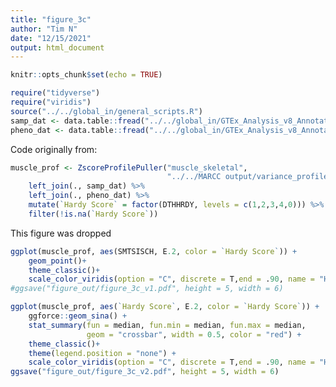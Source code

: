 ```yaml
---
title: "figure_3c"
author: "Tim N"
date: "12/15/2021"
output: html_document
---
```


```r
knitr::opts_chunk$set(echo = TRUE)
```


```r
require("tidyverse")
require("viridis")
source("../../global_in/general_scripts.R")
samp_dat <- data.table::fread("../../global_in/GTEx_Analysis_v8_Annotations_SampleAttributesDS.txt")
pheno_dat <- data.table::fread("../../global_in/GTEx_Analysis_v8_Annotations_SubjectPhenotypesDS.txt")
```

Code originally from:
```r
muscle_prof <- ZscoreProfilePuller("muscle_skeletal",
                                   "../../MARCC output/variance_profiles_kendall/")[[1]] %>%
    left_join(., samp_dat) %>%
    left_join(., pheno_dat) %>%
    mutate(`Hardy Score` = factor(DTHHRDY, levels = c(1,2,3,4,0))) %>%
    filter(!is.na(`Hardy Score`))
```

This figure was dropped
```r
ggplot(muscle_prof, aes(SMTSISCH, E.2, color = `Hardy Score`)) +
    geom_point()+
    theme_classic()+
    scale_color_viridis(option = "C", discrete = T,end = .90, name = "Hardy Score")
#ggsave("figure_out/figure_3c_v1.pdf", height = 5, width = 6)
```

```r
ggplot(muscle_prof, aes(`Hardy Score`, E.2, color = `Hardy Score`)) +
    ggforce::geom_sina() + 
    stat_summary(fun = median, fun.min = median, fun.max = median,
                 geom = "crossbar", width = 0.5, color = "red") +
    theme_classic()+
    theme(legend.position = "none") +
    scale_color_viridis(option = "C", discrete = T,end = .90, name = "Hardy Score")
ggsave("figure_out/figure_3c_v2.pdf", height = 5, width = 6)
```